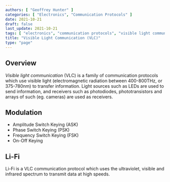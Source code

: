 ```yaml
---
authors: [ "Geoffrey Hunter" ]
categories: [ "Electronics", "Communication Protocols" ]
date: 2021-10-21
draft: false
last_update: 2021-10-21
tags: [ "electronics", "communication protocols", "visible light communication", "VLC" ]
title: "Visible Light Communication (VLC)"
type: "page"
---
```


<WarningIsNotes />

## Overview

_Visible light communication_ (VLC) is a family of communication protocols which use visible light (electromagnetic radiation between 400-800THz, or 375-780nm) to transfer information. Light sources such as LEDs are used to send information, and receivers such as photodiodes, phototransistors and arrays of such (eg. cameras) are used as receivers.

## Modulation

* Amplitude Switch Keying (ASK)
* Phase Switch Keying (PSK)
* Frequency Switch Keying (FSK)
* On-Off Keying

## Li-Fi

Li-Fi is a VLC communication protocol which uses the ultraviolet, visible and infrared spectrum to transmit data at high speeds.
